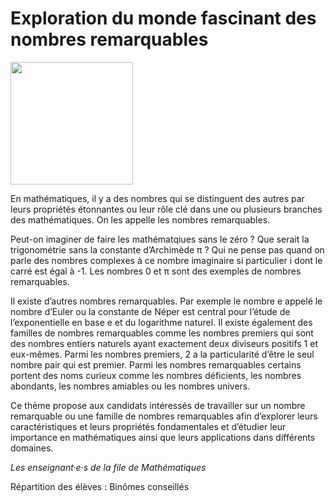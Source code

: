# Exploration du monde fascinant des nombres remarquables

::: {.center data-latex=""}
![](images/exploration-du-monde-fascinant-des-nombres-remarquables.png){height=14em}
:::

En mathématiques, il y a des nombres qui se distinguent des autres par
leurs propriétés étonnantes ou leur rôle clé dans une ou plusieurs
branches des mathématiques. On les appelle les nombres remarquables.

Peut-on imaginer de faire les mathématqiues sans le zéro ? Que serait la
trigonométrie sans la constante d'Archimède π ? Qui ne pense pas
quand on parle des nombres complexes à ce nombre imaginaire si
particulier i dont le carré est égal à -1. Les nombres 0 et π sont
des exemples de nombres remarquables.

Il existe d'autres nombres remarquables. Par exemple le nombre e appelé
le nombre d'Euler ou la constante de Néper est central pour l'étude de
l'exponentielle en base e et du logarithme naturel. Il existe également
des familles de nombres remarquables comme les nombres premiers qui sont
des nombres entiers naturels ayant exactement deux diviseurs positifs 1
et eux-mêmes. Parmi les nombres premiers, 2 a la particularité d'être le
seul nombre pair qui est premier. Parmi les nombres remarquables
certains portent des noms curieux comme les nombres déficients, les
nombres abondants, les nombres amiables ou les nombres univers.

Ce thème propose aux candidats intéressés de travailler sur un nombre
remarquable ou une famille de nombres remarquables afin d'explorer leurs
caractéristiques et leurs propriétés fondamentales et d'étudier leur
importance en mathématiques ainsi que leurs applications dans différents
domaines.  

::: {.signature data-latex=""}
_Les enseignant·e·s de la file de Mathématiques_
:::

Répartition des élèves : Binômes conseillés